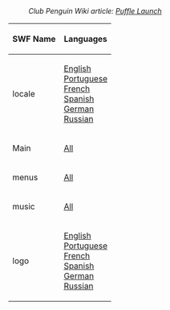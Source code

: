 :''Club Penguin Wiki article: [[clubpenguinwiki:Puffle Launch|Puffle Launch]]''

<center>
{|class="wikitable" border="1"
!SWF Name
!Languages
|-
|locale||[[Media:GamesPuffleLaunchLangENLocale.swf|English]]<br>[[Media:GamesPuffleLaunchLangPTLocale.swf|Portuguese]]<br>[[Media:GamesPuffleLaunchLangFRLocale.swf|French]]<br>[[Media:GamesPuffleLaunchLangESLocale.swf|Spanish]]<br>[[Media:GamesPuffleLaunchLangDELocale.swf|German]]<br>[[Media:GamesPuffleLaunchLangRULocale.swf|Russian]]
|-
|Main||[[Media:GamesPuffleLaunchMain.swf|All]]
|-
|menus||[[Media:GamesPuffleLaunchMenus.swf|All]]
|-
|music||[[Media:Music124.swf|All]]
|-
|logo||[[Media:GamesPuffleLaunchLangENLogo.swf|English]]<br>[[Media:GamesPuffleLaunchLangPTLogo.swf|Portuguese]]<br>[[Media:GamesPuffleLaunchLangFRLogo.swf|French]]<br>[[Media:GamesPuffleLaunchLangESLogo.swf|Spanish]]<br>[[Media:GamesPuffleLaunchLangDELogo.swf|German]]<br>[[Media:GamesPuffleLaunchLangRULogo.swf|Russian]]
|}
</center>